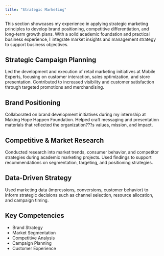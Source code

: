 ---
title: "Strategic Marketing"
---



This section showcases my experience in applying strategic marketing principles to develop brand positioning, competitive differentiation, and long-term growth plans. With a solid academic foundation and practical business experience, I integrate market insights and management strategy to support business objectives.

## Strategic Campaign Planning

Led the development and execution of retail marketing initiatives at Mobile Experts, focusing on customer interaction, sales optimization, and store presentation. Contributed to increased visibility and customer satisfaction through targeted promotions and merchandising.

## Brand Positioning

Collaborated on brand development initiatives during my internship at Making Hope Happen Foundation. Helped craft messaging and presentation materials that reflected the organization???s values, mission, and impact.

## Competitive & Market Research

Conducted research into market trends, consumer behavior, and competitor strategies during academic marketing projects. Used findings to support recommendations on segmentation, targeting, and positioning strategies.

## Data-Driven Strategy

Used marketing data (impressions, conversions, customer behavior) to inform strategic decisions such as channel selection, resource allocation, and campaign timing.

## Key Competencies

- Brand Strategy  
- Market Segmentation  
- Competitive Analysis  
- Campaign Planning  
- Customer Experience  

